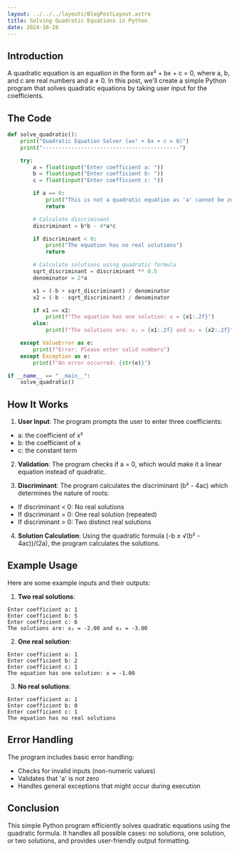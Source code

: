 ```yaml
---
layout: ../../../layouts/BlogPostLayout.astro
title: Solving Quadratic Equations in Python
date: 2024-10-28
---
```


## Introduction
A quadratic equation is an equation in the form ax² + bx + c = 0, where a, b, and c are real numbers and a ≠ 0. In this post, we'll create a simple Python program that solves quadratic equations by taking user input for the coefficients.

## The Code

```python
def solve_quadratic():
    print("Quadratic Equation Solver (ax² + bx + c = 0)")
    print("-------------------------------------------")

    try:
        a = float(input("Enter coefficient a: "))
        b = float(input("Enter coefficient b: "))
        c = float(input("Enter coefficient c: "))

        if a == 0:
            print("This is not a quadratic equation as 'a' cannot be zero")
            return

        # Calculate discriminant
        discriminant = b*b - 4*a*c

        if discriminant < 0:
            print("The equation has no real solutions")
            return

        # Calculate solutions using quadratic formula
        sqrt_discriminant = discriminant ** 0.5
        denominator = 2*a

        x1 = (-b + sqrt_discriminant) / denominator
        x2 = (-b - sqrt_discriminant) / denominator

        if x1 == x2:
            print(f"The equation has one solution: x = {x1:.2f}")
        else:
            print(f"The solutions are: x₁ = {x1:.2f} and x₂ = {x2:.2f}")

    except ValueError as e:
        print(f"Error: Please enter valid numbers")
    except Exception as e:
        print(f"An error occurred: {str(e)}")

if __name__ == "__main__":
    solve_quadratic()
```

## How It Works

1. **User Input**: The program prompts the user to enter three coefficients:
- a: the coefficient of x²
- b: the coefficient of x
- c: the constant term

2. **Validation**: The program checks if a = 0, which would make it a linear equation instead of quadratic.

3. **Discriminant**: The program calculates the discriminant (b² - 4ac) which determines the nature of roots:
- If discriminant < 0: No real solutions
- If discriminant = 0: One real solution (repeated)
- If discriminant > 0: Two distinct real solutions

4. **Solution Calculation**: Using the quadratic formula (-b ± √(b² - 4ac))/(2a), the program calculates the solutions.

## Example Usage

Here are some example inputs and their outputs:

1. **Two real solutions**:
```
Enter coefficient a: 1
Enter coefficient b: 5
Enter coefficient c: 6
The solutions are: x₁ = -2.00 and x₂ = -3.00
   ```

2. **One real solution**:
```
Enter coefficient a: 1
Enter coefficient b: 2
Enter coefficient c: 1
The equation has one solution: x = -1.00
   ```

3. **No real solutions**:
```
Enter coefficient a: 1
Enter coefficient b: 0
Enter coefficient c: 1
The equation has no real solutions
   ```

## Error Handling

The program includes basic error handling:
- Checks for invalid inputs (non-numeric values)
- Validates that 'a' is not zero
- Handles general exceptions that might occur during execution

## Conclusion

This simple Python program efficiently solves quadratic equations using the quadratic formula. It handles all possible cases: no solutions, one solution, or two solutions, and provides user-friendly output formatting.